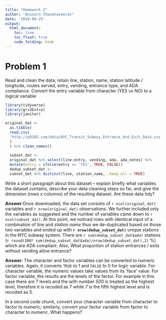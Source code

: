 ```yaml
---
title: "Homework 2"
author: "Anusorn Thanataveerat"
date: '2018-09-25'
output:
  html_document:
    toc: true
    toc_float: true
    code_folding: hide
---
```


# Problem 1

Read and clean the data; retain line, station, name, station latitude / longitude, routes served, entry, vending, entrance type, and ADA compliance. Convert the entry variable from character (YES vs NO) to a logical variable

```r
library(tidyverse)
library(gridExtra)
library(janitor)
```
```r
original_dat <-
  as.tibble(
  read.csv(
  'http://p8105.com/data/NYC_Transit_Subway_Entrance_And_Exit_Data.csv'
  )
  ) %>% clean_names()
  
  subset_dat <-
  original_dat %>% select(line:entry, vending, ada, ada_notes) %>%
  mutate(entry = ifelse(entry == 'YES', TRUE, FALSE))
  dedup_subset_dat <-
  subset_dat %>% distinct(line, station_name, .keep_all = TRUE)
```

Write a short paragraph about this dataset – explain briefly what variables the dataset contains, describe your data cleaning steps so far, and give the dimension (rows x columns) of the resulting dataset. Are these data tidy?

**Answer**:Once downloaded, the data set consists of `r ncol(original_dat)` variables and `r nrow(original_dat)` observations. We further included only the variables as suggested and the number of variables came down to `r ncol(subset_dat)`. At this point, we noticed rows with identical input of a combination of *line* and *station name* thus we de-duplicated based on those two variables and ended up with **`r nrow(dedup_subset_dat)`** unique stations in the NYC subway system. There are `r sum(dedup_subset_dat$ada)` stations (`r round(100* sum(dedup_subset_dat$ada)/nrow(dedup_subset_dat),2)` %) which are ADA compliant. Also,
What proportion of station entrances / exits without vending allow entrance?




**Answer**: The character and factor variables can be converted to numeric variables.
Again, it converts `TRUE` to 1 and `FALSE` to 0 for logic variable. For character variable, the numeric values take values from its 'face' value. For factor variable, the results are the levels of the factor. For example in this case there are 7 levels and the with number *500* is treated as the highest level, therefore it is recoded as 7 while *7* is the fifth highest level and is recoded as 5.

In a second code chunk, convert your character variable from character to factor to numeric; similarly, convert your factor variable from factor to character to numeric. What happens?




